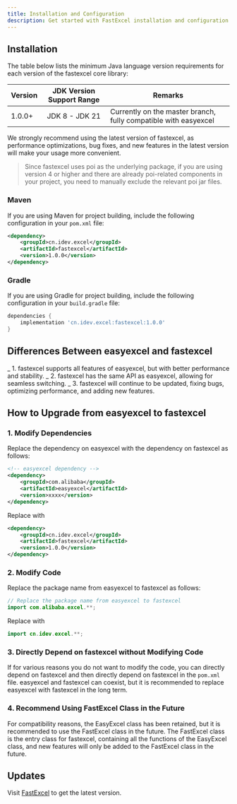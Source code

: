 ```yaml
---
title: Installation and Configuration
description: Get started with FastExcel installation and configuration quickly
---
```


## Installation

The table below lists the minimum Java language version requirements for each version of the fastexcel core library:

| Version | JDK Version Support Range | Remarks                               |
|---------|:--------------------------:|---------------------------------------|
| 1.0.0+  | JDK 8 - JDK 21              | Currently on the master branch, fully compatible with easyexcel |

We strongly recommend using the latest version of fastexcel, as performance optimizations, bug fixes, and new features in the latest version will make your usage more convenient.

> Since fastexcel uses poi as the underlying package, if you are using version 4 or higher and there are already poi-related components in your project, you need to manually exclude the relevant poi jar files.

### Maven
If you are using Maven for project building, include the following configuration in your `pom.xml` file:
```xml
<dependency>
    <groupId>cn.idev.excel</groupId>
    <artifactId>fastexcel</artifactId>
    <version>1.0.0</version>
</dependency>
```
### Gradle
If you are using Gradle for project building, include the following configuration in your `build.gradle` file:
```gradle
dependencies {
    implementation 'cn.idev.excel:fastexcel:1.0.0'
}
```
## Differences Between easyexcel and fastexcel
_ 1. fastexcel supports all features of easyexcel, but with better performance and stability.
_ 2. fastexcel has the same API as easyexcel, allowing for seamless switching.
_ 3. fastexcel will continue to be updated, fixing bugs, optimizing performance, and adding new features.

## How to Upgrade from easyexcel to fastexcel

### 1. Modify Dependencies
Replace the dependency on easyexcel with the dependency on fastexcel as follows:
```xml
<!-- easyexcel dependency -->
<dependency>
    <groupId>com.alibaba</groupId>
    <artifactId>easyexcel</artifactId>
    <version>xxxx</version>
</dependency>
```
Replace with
```xml
<dependency>
    <groupId>cn.idev.excel</groupId>
    <artifactId>fastexcel</artifactId>
    <version>1.0.0</version>
</dependency>
```

### 2. Modify Code
Replace the package name from easyexcel to fastexcel as follows:
```java
// Replace the package name from easyexcel to fastexcel
import com.alibaba.excel.**;
```
Replace with
```java
import cn.idev.excel.**;
```
### 3. Directly Depend on fastexcel without Modifying Code
If for various reasons you do not want to modify the code, you can directly depend on fastexcel and then directly depend on fastexcel in the `pom.xml` file. easyexcel and fastexcel can coexist, but it is recommended to replace easyexcel with fastexcel in the long term.

### 4. Recommend Using FastExcel Class in the Future
For compatibility reasons, the EasyExcel class has been retained, but it is recommended to use the FastExcel class in the future. The FastExcel class is the entry class for fastexcel, containing all the functions of the EasyExcel class, and new features will only be added to the FastExcel class in the future.

## Updates

Visit [FastExcel](https://github.com/CodePhiliaX/fastexcel) to get the latest version.
